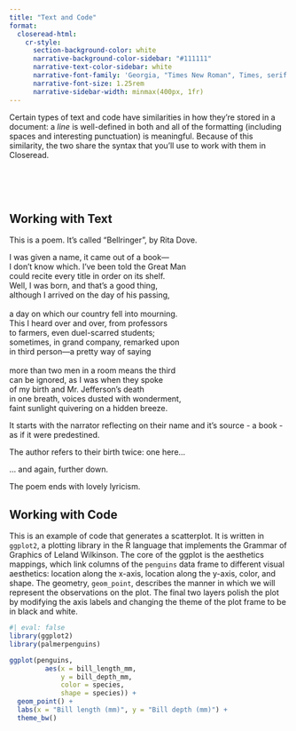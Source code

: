 ```yaml
---
title: "Text and Code"
format:
  closeread-html:
    cr-style:
      section-background-color: white
      narrative-background-color-sidebar: "#111111"
      narrative-text-color-sidebar: white
      narrative-font-family: 'Georgia, "Times New Roman", Times, serif'
      narrative-font-size: 1.25rem
      narrative-sidebar-width: minmax(400px, 1fr)
---
```


Certain types of text and code have similarities in how they're stored in a document: a *line* is well-defined in both and all of the formatting (including spaces and interesting punctuation) is meaningful. Because of this similarity, the two share the syntax that you'll use to work with them in Closeread.

\
\
\

## Working with Text

This is a poem. It's called "Bellringer", by Rita Dove.

| I was given a name, it came out of a book—
| I don’t know which. I’ve been told the Great Man
| could recite every title in order on its shelf.
| Well, I was born, and that’s a good thing,
| although I arrived on the day of his passing,
| 
| a day on which our country fell into mourning.
| This I heard over and over, from professors
| to farmers, even duel-scarred students;
| sometimes, in grand company, remarked upon
| in third person—a pretty way of saying
| 
| more than two men in a room means the third
| can be ignored, as I was when they spoke
| of my birth and Mr. Jefferson’s death
| in one breath, voices dusted with wonderment,
| faint sunlight quivering on a hidden breeze.

It starts with the narrator reflecting on their name and it's source - a book - as if it were predestined.

The author refers to their birth twice: one here...

... and again, further down.

The poem ends with lovely lyricism.


## Working with Code

This is an example of code that generates a scatterplot. It is written in `ggplot2`, a plotting library in the R language that implements the Grammar of Graphics of Leland Wilkinson. The core of the ggplot is the aesthetics mappings, which link columns of the `penguins` data frame to different visual aesthetics: location along the x-axis, location along the y-axis, color, and shape. The geometry, `geom_point`, describes the manner in which we will represent the observations on the plot. The final two layers polish the plot by modifying the axis labels and changing the theme of the plot frame to be in black and white.

```r
#| eval: false
library(ggplot2)
library(palmerpenguins)

ggplot(penguins, 
         aes(x = bill_length_mm, 
             y = bill_depth_mm,
             color = species,
             shape = species)) +
  geom_point() +
  labs(x = "Bill length (mm)", y = "Bill depth (mm)") +
  theme_bw()
```